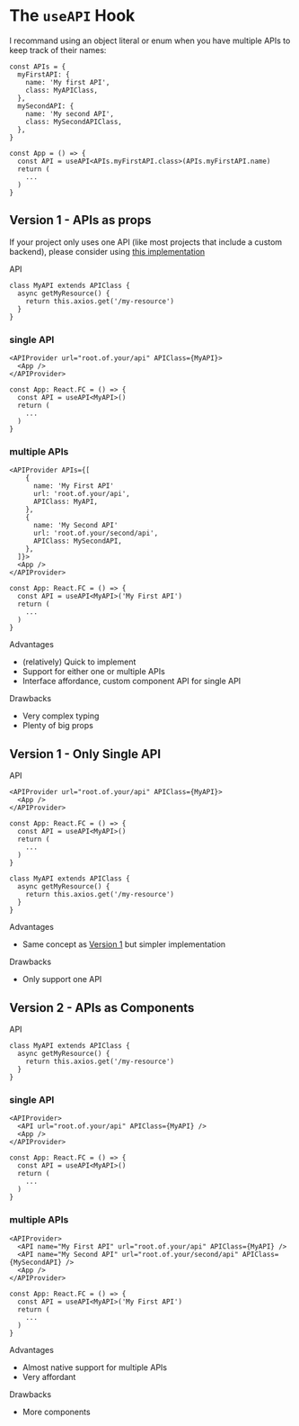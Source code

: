

<Meta title="Hooks/useAPI/Study" />

# The <code>useAPI</code> Hook

<Tip>
  I recommand using an object literal or enum when you have multiple APIs to keep track of their names:
</Tip>

```tsx
const APIs = {
  myFirstAPI: {
    name: 'My first API',
    class: MyAPIClass,
  },
  mySecondAPI: {
    name: 'My second API',
    class: MySecondAPIClass,
  },
}
```
```tsx
const App = () => {
  const API = useAPI<APIs.myFirstAPI.class>(APIs.myFirstAPI.name)
  return (
    ...
  )
}
```

## Version 1 - APIs as props

<TryBadge kind="hooks-useapi-v1-apis-as-props" story="default" />

<Tip>If your project only uses one API (like most projects that include a custom backend), please consider using <a href="#version-1--only-single-api">this implementation</a></Tip>

<div className="subheading">API</div>

```tsx
class MyAPI extends APIClass {
  async getMyResource() {
    return this.axios.get('/my-resource')
  }
}
```

### single API
```tsx
<APIProvider url="root.of.your/api" APIClass={MyAPI}>
  <App />
</APIProvider>
```
```tsx
const App: React.FC = () => {
  const API = useAPI<MyAPI>()
  return (
    ...
  )
}
```

### multiple APIs
```tsx
<APIProvider APIs={[
    {
      name: 'My First API'
      url: 'root.of.your/api',
      APIClass: MyAPI,
    },
    {
      name: 'My Second API'
      url: 'root.of.your/second/api',
      APIClass: MySecondAPI,
    },
  ]}>
  <App />
</APIProvider>
```
```tsx
const App: React.FC = () => {
  const API = useAPI<MyAPI>('My First API')
  return (
    ...
  )
}
```

<div className="subheading">Advantages</div>
<ul>
  <li>(relatively) Quick to implement</li>
  <li>Support for either one or multiple APIs</li>
  <li>Interface affordance, custom component API for single API</li>
</ul>

<div className="subheading">Drawbacks</div>
<ul>
  <li>Very complex typing</li>
  <li>Plenty of big props</li>
</ul>

## Version 1 - Only Single API

<TryBadge kind="hooks-useapi-v1-only-single-api" story="default" />

<div className="subheading">API</div>

```tsx
<APIProvider url="root.of.your/api" APIClass={MyAPI}>
  <App />
</APIProvider>
```
```tsx
const App: React.FC = () => {
  const API = useAPI<MyAPI>()
  return (
    ...
  )
}
```
```tsx
class MyAPI extends APIClass {
  async getMyResource() {
    return this.axios.get('/my-resource')
  }
}
```

<div className="subheading">Advantages</div>
<ul>
  <li>Same concept as <a href="#version-1--apis-as-props">Version 1</a> but simpler implementation</li>
</ul>

<div className="subheading">Drawbacks</div>
<ul>
  <li>Only support one API</li>
</ul>

## Version 2 - APIs as Components

<TryBadge kind="hooks-useapi-v2-⭐-apis-as-components" story="default" />

<div className="subheading">API</div>

```tsx
class MyAPI extends APIClass {
  async getMyResource() {
    return this.axios.get('/my-resource')
  }
}
```

### single API
```tsx
<APIProvider>
  <API url="root.of.your/api" APIClass={MyAPI} />
  <App />
</APIProvider>
```
```tsx
const App: React.FC = () => {
  const API = useAPI<MyAPI>()
  return (
    ...
  )
}
```

### multiple APIs
```tsx
<APIProvider>
  <API name="My First API" url="root.of.your/api" APIClass={MyAPI} />
  <API name="My Second API" url="root.of.your/second/api" APIClass={MySecondAPI} />
  <App />
</APIProvider>
```
```tsx
const App: React.FC = () => {
  const API = useAPI<MyAPI>('My First API')
  return (
    ...
  )
}
```

<div className="subheading">Advantages</div>
<ul>
  <li>Almost native support for multiple APIs</li>
  <li>Very affordant</li>
</ul>

<div className="subheading">Drawbacks</div>
<ul>
  <li>More components</li>
</ul>
